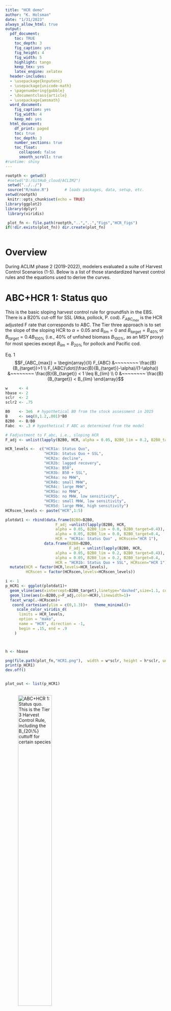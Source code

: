 ```yaml
---
title: "HCR demo"
author: "K. Holsman"
date: "1/31/2023"
always_allow_html: true
output:
  pdf_document:
    toc: TRUE
    toc_depth: 3
    fig_caption: yes
    fig_height: 4
    fig_width: 5
    highlight: tango
    keep_tex: yes
    latex_engine: xelatex
  header-includes:
  - \usepackage{knputenc}
  - \usepackage{unicode-math}
  - \pagenumbering{gobble}
  - \documentclass{article}
  - \usepackage{amsmath}
  word_document:
    fig_caption: yes
    fig_width: 4
    keep_md: yes
  html_document:
    df_print: paged
    toc: true
    toc_depth: 3
    number_sections: true
    toc_float:
      collapsed: false
      smooth_scroll: true
#runtime: shiny
---
```


```r

rootpth <- getwd()
 #setwd("D:/GitHub_cloud/ACLIM2")
 setwd("../../")
 source("R/make.R")       # loads packages, data, setup, etc.
setwd(rootpth)
 knitr::opts_chunk$set(echo = TRUE)
library(ggplot2)
library(dplyr)
 library(viridis)

 plot_fn <- file.path(rootpth,"..","..","Figs","HCR_figs")
if(!dir.exists(plot_fn)) dir.create(plot_fn)



```

# Overview

During ACLIM phase 2 (2019-2022), modelers evaluated a suite of Harvest Control Scenarios (1-5). Below is a list of those standardized harvest control rules and the equations used to derive the curves.

# ABC+HCR 1: Status quo

This is the basic sloping harvest control rule for groundfish in the EBS. There is a B20% cut-off for SSL (Atka, pollock, P. cod). $F_{ABC_{max}}$ is the HCR adjusted F rate that corresponds to ABC. The Tier three approach is to set the slope of the sloping HCR to $\alpha = 0.05$ and $B_{lim} = 0$ and $B_{target} = B_{40\%}$ or $B_{target} = 0.4B_{100\%}$ (i.e., 40\% of unfished biomass $B_{100\%}$, as an MSY proxy) for most species except $B_{lim} = B_{20\%}$ for pollock and Pacific cod.

Eq. 1 $$F_{ABC_{max}} = \begin{array}{ll}  
 F_{ABC} &~~~~~~~~ \frac{B}{B_{target}}>1 \\  
 F_{ABC}\dot((\frac{B}{B_{target}}-\alpha)/(1-\alpha)) &~~~~~~~~ \frac{B}{B_{target}} < 1 \leq B_{lim} \\  
 0 &~~~~~~~~ \frac{B}{B_{target}} < B_{lim}  
 \end{array}$$  



```r

w     <- 4
hbase <- 2
sclr  <- 2
sclr2 <- .75

B0    <- 3e6  # hypothetical B0 from the stock assessment in 2015
B     <- seq(0,1.2,.001)*B0
B2B0  <- B/B0
Fabc  <- .3 # hypothetical F ABC as determined from the model

# Fadjustment to F_abc, i.e., sloping HCR
F_adj <- unlist(lapply(B2B0, HCR, alpha = 0.05, B2B0_lim = 0.2, B2B0_target=0.4))

HCR_levels <-  c("HCR1a: Status Quo",
                 "HCR1b: Status Quo + SSL", 
                 "HCR2a: decline",
                 "HCR2b: lagged recovery",
                 "HCR3a: B50", 
                 "HCR3b: B50 + SSL", 
                 "HCR4a: no MHW",
                 "HCR4b: small MHW",
                 "HCR4c: large MHW",
                 "HCR5a: no MHW",
                 "HCR5b: no MHW, low sensitivity",
                 "HCR5c: small MHW, low sensitivity",
                 "HCR5d: large MHW, high sensitivity")
HCRscen_levels <- paste("HCR",1:5)

plotdat1 <- rbind(data.frame(B2B0=B2B0,
                      F_adj =unlist(lapply(B2B0, HCR, 
                      alpha = 0.05, B2B0_lim = 0.0, B2B0_target=0.4)), 
                      alpha = 0.05, B2B0_lim = 0.0, B2B0_target=0.4, 
                      HCR = "HCR1a: Status Quo" , HCRscen="HCR 1"),
                 data.frame(B2B0=B2B0, 
                            F_adj = unlist(lapply(B2B0, HCR, 
                      alpha = 0.05, B2B0_lim = 0.2, B2B0_target=0.4)),
                      alpha = 0.05, B2B0_lim = 0.2, B2B0_target=0.4, 
                      HCR = "HCR1b: Status Quo + SSL", HCRscen="HCR 1"))%>%
  mutate(HCR = factor(HCR,levels=HCR_levels),
         HCRscen = factor(HCRscen,levels=HCRscen_levels))

i <- 1
p_HCR1 <- ggplot(plotdat1)+
  geom_vline(aes(xintercept=B2B0_target),linetype="dashed",size=1.1, color="gray")+
  geom_line(aes(x=B2B0,y=F_adj,color=HCR),linewidth=1)+
  facet_wrap(.~HCRscen)+
   coord_cartesian(ylim = c(0,1.3))+   theme_minimal()+ 
     scale_color_viridis_d(
      limits = HCR_levels,
      option = "mako", 
      name = "HCR", direction = -1, 
      begin = .15, end = .9
    )



h <- hbase

png(file.path(plot_fn,"HCR1.png"),  width = w*sclr, height = h*sclr, units = "in",res = 350)
print(p_HCR1)
dev.off()


plot_out <- list(p_HCR1)



```

![ABC+HCR 1: Status quo. This is the Tier 3 Harvest Control Rule, including the $B_{20\%}$ cuttoff for certain species](../../Figs/HCR_figs/HCR1.png){width="50%"}

# ABC+HCR 2: Lagged recovery to estimate emergency relief financing needs

This simulation set will help us estimate the approximate cost of emergency relief funds by artificially closing the fishery at $B_{25\%}$% (mimicking an enconomic driven closure). During recovery to mimick lagged fishery recovery from a closure shock, we further delay F rate by inducing a stronger alpha during the recovery period. Implementation of this would be to shorten the recovery period following a shock through a "rainy day" fund to supplement the fishery during climate shocks.

This is the same as in HCR 1 except that the fishery shuts down earlier at $B_{lim} = B_{25\%}  $ and during the simulated lagged recovery the alpha is steeper (slower recovery; $\alpha = 0.30$ instead of $\alpha = 0.05$
 
Details: Sloping HCR, $B_{target} = B_{40\%}$  $\alpha = 0.05$, $B_{lim} = B_{25\%}$, i.e., the cutoff to initiate emergency \$ and a steeper $\alpha = 0.30$ during recovery (recovery occurs at $B_{40\%}$). Calculate difference in catch relative to HCR1 to get an estimate of what \$ relief would be needed to supplement the fishery. Apply a steeper slope (alpha) on recovery.

```r


# Fadjustment to F_abc, i.e., sloping HCR
F_adj <- unlist(lapply(B2B0, HCR, alpha = 0.05, B2B0_lim = 0.2, B2B0_target=0.4))

plotdat2 <- rbind(data.frame(B2B0=B2B0,
                      F_adj =unlist(lapply(B2B0, HCR, 
                      alpha = 0.05, B2B0_lim = 0.25, B2B0_target=0.4)), 
                      alpha = 0.05, B2B0_lim = 0.25, B2B0_target=0.4, 
                      HCR = "HCR2a: decline" , HCRscen="HCR 2"),
                 data.frame(B2B0=B2B0, 
                            F_adj = unlist(lapply(B2B0, HCR, 
                      alpha = 0.3, B2B0_lim = 0.25, B2B0_target=0.4)),
                      alpha = 0.3, B2B0_lim = 0.52, B2B0_target=0.4, 
                      HCR = "HCR2b: lagged recovery", HCRscen="HCR 2"))%>%
  mutate(HCR = factor(HCR,levels=HCR_levels),
         HCRscen = factor(HCRscen,levels=HCRscen_levels))

                 
i<-2
p_HCR2 <- ggplot(rbind(plotdat1,plotdat2))+
  geom_vline(aes(xintercept=B2B0_target),linetype="dashed",size=1.1, color="gray")+
  geom_line(aes(x=B2B0,y=F_adj,color=HCR),size=1)+
  facet_grid(HCRscen~.)+
  coord_cartesian(ylim = c(0,1.3))+
  theme_minimal()+ 
     scale_color_viridis_d(
      limits = HCR_levels,
      option = "mako", 
      name = "HCR", direction = -1, 
      begin = .15, end = .9
    )


h <- hbase*i*.5
png(file.path(plot_fn,"HCR1TO2.png"),  width = w*sclr, height = h*sclr, units = "in",res = 350)
print(p_HCR2)
dev.off()

p_HCR2 <- ggplot(rbind(plotdat2))+
  geom_vline(aes(xintercept=B2B0_target),linetype="dashed",size=1.1, color="gray")+
  geom_line(aes(x=B2B0,y=F_adj,color=HCR),size=1)+
  facet_grid(.~HCRscen)+
   coord_cartesian(ylim = c(0,1.3))+   theme_minimal()+ 
     scale_color_viridis_d(
      limits = HCR_levels,
      option = "mako", 
      name = "HCR", direction = -1, 
      begin = .15, end = .9
    )

h <- hbase
png(file.path(plot_fn,"HCR2.png"),  width = w*sclr, height = h*sclr, units = "in",res = 350)
print(p_HCR2)
dev.off()

plot_out <- list(p_HCR1,p_HCR2)



```

![ABC+HCR 2: Lagged recovery to estimate emergency relief financing needs](../../Figs/HCR_figs/HCR2.png){width="50%"}

# ABC+HCR 3: Long-term resilience (stronger reserve) Ftarget

This is the same as in HCR 1 except that the fishery shuts down earlier at $B_{target} = B_{50\%}$ and during the simulated lagged recovey the alpha is steeper (slower recovery; $\alpha = 0.30$ instead of $\alpha = 0.05$.

Details: Set the target to 50% of $B_{100\%}$ instead of 40% B40 ($\alpha = 0.05$, $B_{lim} = B_{20\%}$, $B_{target} = B_{50\%}$). We’re testing whether this would result in more stable biomass levels and catches.

```r



# Fadjustment to F_abc, i.e., sloping HCR
F_adj <- unlist(lapply(B2B0, HCR, alpha = 0.05, B2B0_lim = 0.2, B2B0_target=0.4))

plotdat3 <- rbind(data.frame(B2B0=B2B0,
                      F_adj =unlist(lapply(B2B0, HCR, 
                      alpha = 0.05, B2B0_lim = 0.0, B2B0_target=0.5)), 
                      alpha = 0.05, B2B0_lim = 0.0, B2B0_target=0.5, 
                      HCR = "HCR3a: B50" , HCRscen="HCR 3"),
                 data.frame(B2B0=B2B0, 
                            F_adj = unlist(lapply(B2B0, HCR, 
                      alpha = 0.05, B2B0_lim = 0.2, B2B0_target=0.5)),
                      alpha = 0.05, B2B0_lim = 0.2, B2B0_target=0.5,
                      HCR = "HCR3b: B50 + SSL", HCRscen="HCR 3"))%>%
  mutate(HCR = factor(HCR,levels=HCR_levels),
         HCRscen = factor(HCRscen,levels=HCRscen_levels))


p <- ggplot(rbind(plotdat1,plotdat3))+
  geom_vline(aes(xintercept=B2B0_target),linetype="dashed",size=1.1, color="gray")+
  geom_line(aes(x=B2B0,y=F_adj,color=HCR),size=1)+
  facet_grid(.~HCRscen)+
   coord_cartesian(ylim = c(0,1.3))+   theme_minimal()+ 
     scale_color_viridis_d(
      limits = HCR_levels,
      option = "mako", 
      name = "HCR", direction = -1, 
      begin = .15, end = .9
    )

i <- 3
h <- hbase*i*.5
png(file.path(plot_fn,"HCR1TO3.png"),  width = w*sclr, height = h*sclr, units = "in",res = 350)
print(p)
dev.off()

p_HCR3 <- ggplot(plotdat3)+
  geom_vline(aes(xintercept=B2B0_target),linetype="dashed",size=1.1, color="gray")+
  geom_line(aes(x=B2B0,y=F_adj,color=HCR),size=1)+
  facet_grid(.~HCRscen)+
   coord_cartesian(ylim = c(0,1.3))+   theme_minimal()+ 
     scale_color_viridis_d(
      limits = HCR_levels,
      option = "mako", 
      name = "HCR", direction = -1, 
      begin = .15, end = .9
    )

i <- 3
h <- hbase
png(file.path(plot_fn,"HCR3.png"),  width = w*sclr, height = h*sclr, units = "in",res = 350)
print(p_HCR3)
dev.off()

plot_out <- list(p_HCR1,p_HCR2,p_HCR3)



```

![ABC+HCR 3: Long-term resilience (stronger reserve) Ftarget](../../Figs/HCR_figs/HCR3.png){width="50%"}

# ABC+HCR 4: CE informed sloping rate, e.g., MHW category alpha

This is the same as in HCR 1 except that the proposed approach would scale back harvest rates faster below B_target for species that are climate sensitive, or during MHWs. 
Set the target to 40\% of B_{100\%} ($\alpha = 0.05$, $B_{lim} = B_{20\%}$, $B_{target} = B_{40\%}$) for normal conditions/climate resilient species. But for other species, Below $B_{40\%}$ have steeper alphas based on MHW category forecasts for summer conditions ( or alternatively, climate vulnerability ratings). This reduces future harvest intensity when conditions are forecast to be poor and could help rebound stocks faster following MHW. MHWs are characterized as Category 1-4 based on the degree of anomalous conditions above mean climatology (Category 1 = +1 standard deviations above the mean climatology, Category 4 = +4 SD).

Details: Set the target to 40% of $B_{100\%}$, ($\alpha = 0.05+\mathrm{MHW}_{category}*.09$, $B_{lim} = B_{20\%}$, $B_{target} = B_{40\%}$). E.g., shown, Category 2 MHW set the $\alpha = 0.23$, for large MHW set the $\alpha = 0.41$. We’re testing whether this would result in more stable biomass levels and catches.

```r


# Fadjustment to F_abc, i.e., sloping HCR
F_adj <- unlist(lapply(B2B0, HCR, alpha = 0.05, B2B0_lim = 0.2, B2B0_target=0.4))


plotdat4 <- rbind(data.frame(B2B0=B2B0,
                      F_adj =unlist(lapply(
                        B2B0, HCR, 
                        alpha = 0.05, B2B0_lim = 0.2, B2B0_target=0.4)), 
                        alpha = 0.05, B2B0_lim = 0.2, B2B0_target=0.4, 
                      HCR = "HCR4a: no MHW" , HCRscen="HCR 4"),
                 data.frame(B2B0=B2B0,
                          F_adj = unlist(lapply(B2B0, HCR, 
                        alpha = 0.23, B2B0_lim = 0.2, B2B0_target=0.4)),
                        alpha = 0.23, B2B0_lim = 0.2, B2B0_target=0.4, 
                        HCR = "HCR4b: small MHW", HCRscen="HCR 4"),
                   data.frame(B2B0=B2B0,
                          F_adj = unlist(lapply(B2B0, HCR, 
                        alpha = 0.41, B2B0_lim = 0.2, B2B0_target=0.4)),
                        alpha = 0.41, B2B0_lim = 0.2, B2B0_target=0.4, 
                        HCR = "HCR4c: large MHW", HCRscen="HCR 4"))%>%
  mutate(HCR = factor(HCR,levels=HCR_levels),
         HCRscen = factor(HCRscen,levels=HCRscen_levels))


p<-ggplot(rbind(plotdat1,plotdat4))+
  geom_vline(aes(xintercept=B2B0_target),linetype="dashed",size=1.1, color="gray")+
  geom_line(aes(x=B2B0,y=F_adj,color=HCR),size=1)+
  facet_grid(HCRscen~.)+
   coord_cartesian(ylim = c(0,1.3))+   theme_minimal()+ 
     scale_color_viridis_d(
      limits = HCR_levels,
      option = "mako", 
      name = "HCR", direction = -1, 
      begin = .15, end = .9
    )
i <- 4
h <- hbase*i*.5
png(file.path(plot_fn,"HCR1TO4.png"),  width = w*sclr, height = h*sclr, units = "in",res = 350)
print(p)
dev.off()

p_HCR4<- ggplot(plotdat4)+
  geom_vline(aes(xintercept=B2B0_target),linetype="dashed",size=1.1, color="gray")+
  geom_line(aes(x=B2B0,y=F_adj,color=HCR),size=1)+
  facet_grid(HCRscen~.)+
   coord_cartesian(ylim = c(0,1.3))+   theme_minimal()+ 
     scale_color_viridis_d(
      limits = HCR_levels,
      option = "mako", 
      name = "HCR", direction = -1, 
      begin = .15, end = .9
    )


h <- hbase
png(file.path(plot_fn,"HCR4.png"),  width = w*sclr, height = h*sclr, units = "in",res = 350)
print(p_HCR4)
dev.off()

plot_out <- list(p_HCR1,p_HCR2,p_HCR3,p_HCR4)


```

![ABC+HCR 4: CE informed sloping rate, e.g., MHW category alpha](../../Figs/HCR_figs/HCR4.png){width="50%"}

# ABC+HCR 5: Reserve for rainy day (climate-vulnerability informed cap effect)

![Holsman et al. 2020 Figure](../../Figs/Holsmanetal2020_effectiveF.jpg){width="85%"}


The general idea here is to combine the HCR 4 MHW category 0-4 scaling factor when below B_target (B40) and a cap-like effect when over $B_{target}$ The steepness of that cap effect could be varied based on vulnerability (or approximated via MSE), more sensitive species might need more reserve in the "bank". Pollock are an example of the HCR 5 in practice (via effects of the 2MT cap + sloping HCR).

Details: Set the target to 40\% of $B_{100\%}$ ($\alpha = 0.05$, $B_{lim} = B_{20\%}$, $B_{target} = B_{40\%}$).After $B_{40\%}$ have a slowly sloping F proportional to climate vulnerability (or MHW category) to mimic realized F rates of pollock under the 2 MT cap, i.e., reserve biomass for climate shocks sensu Holsman et al. 2020. This could use MHW decadal predictions to set the right hand side of the curve above $B_{40\%}$.

Eq. 1 $$F_{ABC_{max}} = \begin{array}{lrl}  
 F_{ABC} &~~~~~~~~ \frac{B}{B_{target}}>1  &~~~~~~~~ alpha2 < \frac{B}{B_{target}}\\  
 F_{ABC}\dot((\frac{B}{B_{target}}-\alpha)/(1-\alpha)) &~~~~~~~~ \frac{B}{B_{target}} < 1 \leq B_{lim} \\  
 0 &~~~~~~~~ \frac{B}{B_{target}} < B_{lim}  
 \end{array}$$  
 
Details: Set the target to 40% of $B_{100\%}$, ($\alpha = 0.05$, $B_{lim} = B_{20\%}$, $B_{target} = B_{40\%}$). Shown, for small MHW set the $\alpha = 0.2$, for large MHW set the $\alpha = 0.4$. We’re testing whether this would result in more stable biomass levels and catches.


```r





plotdat5 <- rbind(data.frame(B2B0=B2B0,
                      F_adj =unlist(lapply(
                        B2B0, HCR, 
                        alpha = 0.05, B2B0_lim = 0.2, B2B0_target=0.4)), 
                        alpha = 0.05, B2B0_lim = 0.2, B2B0_target=0.4, 
                      HCR = "HCR5a: no MHW" , HCRscen="HCR 5"),
                   data.frame(B2B0=B2B0, 
                            F_adj = unlist(lapply(B2B0, HCR2,
                      alpha2=.2, 
                      alpha = 0.05, B2B0_lim = 0.2, B2B0_target=0.4)),
                      alpha = 0.05, B2B0_lim = 0.2, B2B0_target=0.4, 
                      HCR = "HCR5b: no MHW, low sensitivity", HCRscen="HCR 5"),
                   data.frame(B2B0=B2B0, 
                            F_adj = unlist(lapply(B2B0, HCR2,
                      alpha2=.2, 
                      alpha = 0.2, B2B0_lim = 0.2, B2B0_target=0.4)),
                      alpha = 0.2, B2B0_lim = 0.2, B2B0_target=0.4, 
                      HCR = "HCR5c: small MHW, low sensitivity", HCRscen="HCR 5"),
            
                 data.frame(B2B0=B2B0, 
                            F_adj = unlist(lapply(B2B0, HCR2,
                      alpha2=.7, 
                      alpha = 0.4, B2B0_lim = 0.2, B2B0_target=0.4)),
                      alpha = 0.4, B2B0_lim = 0.2, B2B0_target=0.4, 
                       HCR = "HCR5d: large MHW, high sensitivity", HCRscen="HCR 5"))%>%
  mutate(HCR = factor(HCR,levels=HCR_levels),
         HCRscen = factor(HCRscen,levels=HCRscen_levels))


p <- ggplot(rbind(plotdat1,plotdat2,plotdat3,plotdat4,plotdat5))+
  geom_vline(aes(xintercept=B2B0_target),linetype="dashed",size=1.1, color="gray")+
  geom_line(aes(x=B2B0,y=F_adj,color=HCR),size=1)+
  facet_grid(HCRscen~.)+
   coord_cartesian(ylim = c(0,1.3))+   theme_minimal()+ 
     scale_color_viridis_d(
      limits = HCR_levels,
      option = "mako", 
      name = "HCR", direction = -1, 
      begin = .15, end = .9
    )
i <- 5
h <- hbase*i*.5*.5
png(file.path(plot_fn,"HCR1to5.png"),  width = w*sclr, height = h*sclr, units = "in",res = 350)
print(p)
dev.off()

plot_out <- list(p_HCR1,p_HCR2,p_HCR3)

p_HCR5 <-ggplot(plotdat5)+
  geom_vline(aes(xintercept=B2B0_target),linetype="dashed",size=1.1, color="gray")+
  geom_line(aes(x=B2B0,y=F_adj,color=HCR),size=1)+
  facet_grid(HCRscen~.)+
   coord_cartesian(ylim = c(0,1.3))+   theme_minimal()+ 
     scale_color_viridis_d(
      limits = HCR_levels,
      option = "mako", 
      name = "HCR", direction = -1, 
      begin = .15, end = .9
    )

i <- 3
h <- hbase
png(file.path(plot_fn,"HCR5.png"),  width = w*sclr, height = h*sclr, units = "in",res = 350)
print(p_HCR5)
dev.off()

plot_out <- list(p_HCR1,p_HCR2,p_HCR3,p_HCR4,p_HCR5)



```

![ABC+HCR 5: Reserve for rainy day (climate-vulnerability informed cap effect)](../../Figs/HCR_figs/HCR5.png){width="50%"}

![ABC+HCR 1- 5: Reserve for rainy day (climate-vulnerability informed cap effect)](../../Figs/HCR_figs/HCR1TO5.png){width="50%"}
